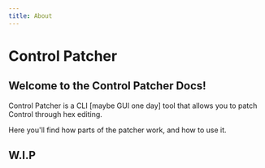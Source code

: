 ```yaml
---
title: About
---
```


# Control Patcher

## Welcome to the Control Patcher Docs!

Control Patcher is a CLI [maybe GUI one day] tool that allows you to patch Control through hex editing.

Here you'll find how parts of the patcher work, and how to use it.

## W.I.P
